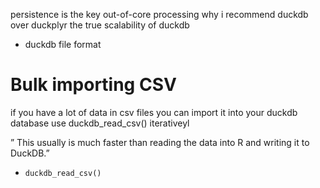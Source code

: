 persistence is the key
out-of-core processing
why i recommend duckdb over duckplyr
the true scalability of duckdb 

- duckdb file format

# Bulk importing CSV

if you have a lot of data in csv files
you can import it into your duckdb database use duckdb_read_csv() iterativeyl

" This usually is much faster than reading the data into R and writing it to DuckDB."

- `duckdb_read_csv()`
